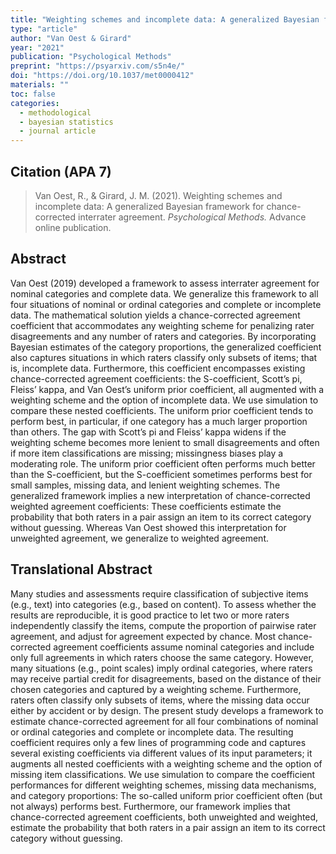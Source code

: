 ```yaml
---
title: "Weighting schemes and incomplete data: A generalized Bayesian framework for chance-corrected interrater agreement"
type: "article"
author: "Van Oest & Girard"
year: "2021"
publication: "Psychological Methods"
preprint: "https://psyarxiv.com/s5n4e/"
doi: "https://doi.org/10.1037/met0000412"
materials: ""
toc: false
categories:
  - methodological
  - bayesian statistics
  - journal article
---
```


## Citation (APA 7)

> Van Oest, R., & Girard, J. M. (2021). Weighting schemes and incomplete data: A generalized Bayesian framework for chance-corrected interrater agreement. *Psychological Methods.* Advance online publication.

## Abstract

Van Oest (2019) developed a framework to assess interrater agreement for nominal categories and complete data. We generalize this framework to all four situations of nominal or ordinal categories and complete or incomplete data. The mathematical solution yields a chance-corrected agreement coefficient that accommodates any weighting scheme for penalizing rater disagreements and any number of raters and categories. By incorporating Bayesian estimates of the category proportions, the generalized coefficient also captures situations in which raters classify only subsets of items; that is, incomplete data. Furthermore, this coefficient encompasses existing chance-corrected agreement coefficients: the S-coefficient, Scott’s pi, Fleiss’ kappa, and Van Oest’s uniform prior coefficient, all augmented with a weighting scheme and the option of incomplete data. We use simulation to compare these nested coefficients. The uniform prior coefficient tends to perform best, in particular, if one category has a much larger proportion than others. The gap with Scott’s pi and Fleiss’ kappa widens if the weighting scheme becomes more lenient to small disagreements and often if more item classifications are missing; missingness biases play a moderating role. The uniform prior coefficient often performs much better than the S-coefficient, but the S-coefficient sometimes performs best for small samples, missing data, and lenient weighting schemes. The generalized framework implies a new interpretation of chance-corrected weighted agreement coefficients: These coefficients estimate the probability that both raters in a pair assign an item to its correct category without guessing. Whereas Van Oest showed this interpretation for unweighted agreement, we generalize to weighted agreement. 

## Translational Abstract

Many studies and assessments require classification of subjective items (e.g., text) into categories (e.g., based on content). To assess whether the results are reproducible, it is good practice to let two or more raters independently classify the items, compute the proportion of pairwise rater agreement, and adjust for agreement expected by chance. Most chance-corrected agreement coefficients assume nominal categories and include only full agreements in which raters choose the same category. However, many situations (e.g., point scales) imply ordinal categories, where raters may receive partial credit for disagreements, based on the distance of their chosen categories and captured by a weighting scheme. Furthermore, raters often classify only subsets of items, where the missing data occur either by accident or by design. The present study develops a framework to estimate chance-corrected agreement for all four combinations of nominal or ordinal categories and complete or incomplete data. The resulting coefficient requires only a few lines of programming code and captures several existing coefficients via different values of its input parameters; it augments all nested coefficients with a weighting scheme and the option of missing item classifications. We use simulation to compare the coefficient performances for different weighting schemes, missing data mechanisms, and category proportions: The so-called uniform prior coefficient often (but not always) performs best. Furthermore, our framework implies that chance-corrected agreement coefficients, both unweighted and weighted, estimate the probability that both raters in a pair assign an item to its correct category without guessing.
